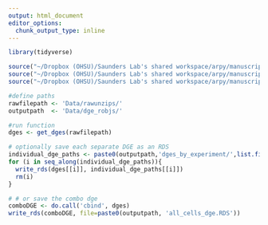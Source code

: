 ```yaml
---
output: html_document
editor_options: 
  chunk_output_type: inline
---
```


```r
library(tidyverse)

source("~/Dropbox (OHSU)/Saunders Lab's shared workspace/arpy/manuscripts/2023_Thai2P4M_FeigeYoung/ms_analyses/1_karl_analysis/r_functions_paths/_color_palettes_tha2P4M.R")
source("~/Dropbox (OHSU)/Saunders Lab's shared workspace/arpy/manuscripts/2023_Thai2P4M_FeigeYoung/ms_analyses/1_karl_analysis/r_functions_paths/_karl_tha2P4M_functions.R")
source("~/Dropbox (OHSU)/Saunders Lab's shared workspace/arpy/manuscripts/2023_Thai2P4M_FeigeYoung/ms_analyses/1_karl_analysis/r_functions_paths/_karl_tha2P4M_filepaths.R")
```

```r

#define paths
rawfilepath <- 'Data/rawunzips/'
outputpath  <- 'Data/dge_robjs/'

#run function
dges <- get_dges(rawfilepath)

# optionally save each separate DGE as an RDS
individual_dge_paths <- paste0(outputpath,'dges_by_experiment/',list.files(path=rawfilepath),'_dge.RDS')
for (i in seq_along(individual_dge_paths)){
  write_rds(dges[[i]], individual_dge_paths[[i]])
  rm(i)
}

# # or save the combo dge
comboDGE <- do.call('cbind', dges)
write_rds(comboDGE, file=paste0(outputpath, 'all_cells_dge.RDS'))
```

